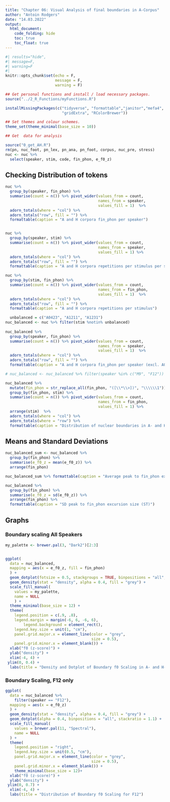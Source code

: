 ```yaml
---
title: "Chapter 06: Visual Analysis of final boundaries in A-Corpus"
author: "Antoin Rodgers"
date: "14.03.2022"
output:
  html_document:
    code_folding: hide
    toc: true
    toc_float: true
---
```


```r
#| results="hide",
#| message=F,
#| warning=F
#| 
knitr::opts_chunk$set(echo = F, 
                      message = F,
                      warning = F)

## Get personal functions and install / load necessary packages.
source("../2_R_Functions/myFunctions.R")

installMissingPackages(c("tidyverse", "formattable","janitor","mefa4", "knitr",
                         "gridExtra", "RColorBrewer"))

## Set themes and colour schemes.
theme_set(theme_minimal(base_size = 10))
```


```r
## Get  data for analysis

source("0_get_AH.R")
rm(pn, nuc_foot, pn_lex, pn_ana, pn_foot, corpus, nuc_pre, stress)
nuc <- nuc %>% 
  select(speaker, stim, code, fin_phon, e_f0_z)

```

## Checking Distribution of tokens
```r
nuc %>%
  group_by(speaker, fin_phon) %>%
  summarise(count = n()) %>% pivot_wider(values_from = count,
                                         names_from = speaker,
                                         values_fill = 1)  %>% 
  adorn_totals(where = "col") %>%
  adorn_totals("row", fill = "") %>%
  formattable(caption = "A and H corpora fin_phon per speaker")


nuc %>%
  group_by(speaker, stim) %>%
  summarise(count = n()) %>% pivot_wider(values_from = count,
                                         names_from = speaker,
                                         values_fill = 1) %>% 
  adorn_totals(where = "col") %>%
  adorn_totals("row", fill = "") %>%
  formattable(caption = "A and H corpora repetitions per stimulus per speaker")

nuc %>%
  group_by(stim, fin_phon) %>%
  summarise(count = n()) %>% pivot_wider(values_from = count,
                                         names_from = fin_phon,
                                         values_fill = 1)  %>% 
  adorn_totals(where = "col") %>%
  adorn_totals("row", fill = "") %>%
  formattable(caption = "A and H corpora repetitions per stimulus")

  unbalanced = c("A0423", "A1211", "A1231")
nuc_balanced <- nuc %>% filter(stim %notin% unbalanced)
 
nuc_balanced %>%
  group_by(speaker, fin_phon) %>%
  summarise(count = n()) %>% pivot_wider(values_from = count,
                                         names_from = speaker,
                                         values_fill = 1)  %>% 
  adorn_totals(where = "col") %>%
  adorn_totals("row", fill = "") %>%
  formattable(caption = "A and H corpora fin_phon per speaker (excl. A0423, A1211, A1231)")

# nuc_balanced <- nuc_balanced %>% filter(speaker %in% c("M9", "F12"))

nuc_balanced %>%
  mutate(fin_phon = str_replace_all(fin_phon, "([\\*\\>])", "\\\\\\1")) %>% 
  group_by(fin_phon, stim) %>%
  summarise(count = n()) %>% pivot_wider(values_from = count,
                                         names_from = fin_phon,
                                         values_fill = 1) %>%
  arrange(stim)  %>%
  adorn_totals(where = "col") %>%
  adorn_totals(where = "row") %>% 
  formattable(caption = "Distribution of nuclear boundaries in A- and H-corpora (excl. A0423, A1211, A1231)")


```
## Means and Standard Deviations
```r

nuc_balanced_sum <- nuc_balanced %>%
  group_by(fin_phon) %>%
  summarise(e_f0_z = mean(e_f0_z)) %>% 
  arrange(fin_phon)

nuc_balanced_sum %>% formattable(caption = "Average peak to fin_phon excursion size (ST)")

nuc_balanced %>%
  group_by(fin_phon) %>%
  summarise(e_f0_z = sd(e_f0_z)) %>% 
  arrange(fin_phon) %>% 
  formattable(caption = "SD peak to fin_phon excursion size (ST)")
```
## Graphs
### Boundary scaling All Speakers
```r
my_palette <- brewer.pal(3, "Dark2")[2:3]


ggplot(
  data = nuc_balanced,
  mapping = aes(x = e_f0_z, fill = fin_phon)
  ) +
  geom_dotplot(fotsize = 0.5, stackgroups = TRUE, binpositions = "all", stackratio = 0.175) +
  geom_density(stat = "density", alpha = 0.4, fill = "grey") +
  scale_fill_manual(
    values = my_palette,
    name = NULL
    ) +
  theme_minimal(base_size = 12) +
  theme(
    legend.position = c(.9, .8),
    legend.margin = margin(-6, 6, -6, 6),
        legend.background = element_rect(),
    legend.key.size = unit(1, "cm"),
    panel.grid.major.x = element_line(color = "grey",
                                      size = 0.5),
    panel.grid.minor.x = element_blank()) +
  xlab("f0 (z-score)") +
  ylab("density") +
  xlim(-4, 4) +
 ylim(0, 0.4) +
  labs(title = "Density and Dotplot of Boundary f0 Scaling in A- and H-Corpora")
```

### Boundary Scaling, F12 only 
```r

ggplot(
  data = nuc_balanced %>% 
    filter(speaker == "F12"),
  mapping = aes(x = e_f0_z)
  ) +
  geom_density(stat = "density", alpha = 0.4, fill = "grey") +
  geom_dotplot(alpha = 0.4, binpositions = "all", stackratio = 1.1) +
  scale_fill_manual(
    values = brewer.pal(11, "Spectral"),
    name = NULL
  ) +
  theme(
    legend.position = "right",
    legend.key.size = unit(0.5, "cm"),
    panel.grid.major.x = element_line(color = "grey",
                                      size = 0.5),
    panel.grid.minor.x = element_blank()) +
    theme_minimal(base_size = 12)+
  xlab("f0 (z-score)") +
  ylab("density") +
 ylim(0, 0.7) +
  xlim(-4, 4) +
  labs(title = "Distribution of Boundary f0 Scaling for F12")

```
